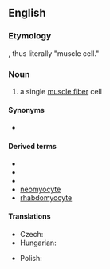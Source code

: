 ==English==
{{wikipedia}}

===Etymology===
{{confix|en|myo|cyte}}, thus literally "muscle cell."

===Noun===
{{en-noun}}

# {{lb|en|cytology}} a single [[muscle fiber]] cell

====Synonyms====
* {{l|en|muscle cell}}

====Derived terms====
* {{l|en|extramyocytic}}
* {{l|en|myocytic}}
* {{l|en|myocytoma}}
* [[neomyocyte]]
* [[rhabdomyocyte]]

====Translations====
{{trans-top|a single muscle fiber cell}}
* Czech: {{t|cs|myocyt|m}}
* Hungarian: {{t|hu|izomsejt}}
{{trans-mid}}
* Polish: {{t|pl|miocyt|m}}
{{trans-bottom}}